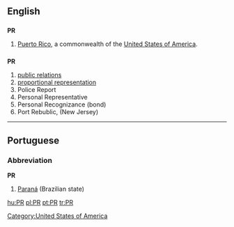 ==English==
[[Category:United States of America]]
==={{abbreviation}}===
'''PR'''

# {{geography}} [[Puerto Rico]], a commonwealth of the [[United States of America]].

==={{initialism}}===
'''PR'''

# [[public relations]]
# [[proportional representation]]
# Police Report
# Personal Representative
# Personal Recognizance (bond)
# Port Rebublic, (New Jersey)

----

==Portuguese==

===Abbreviation===
'''PR'''

# [[Paraná]] (Brazilian state)

[[hu:PR]]
[[pl:PR]]
[[pt:PR]]
[[tr:PR]]